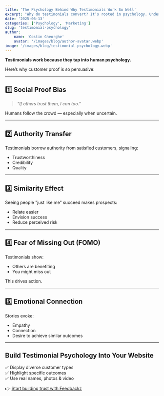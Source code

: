 ```yaml
---
title: 'The Psychology Behind Why Testimonials Work So Well'
excerpt: "Why do testimonials convert? It’s rooted in psychology. Understand the cognitive biases behind social proof to boost your sales and trust."
date: '2025-06-13'
categories: ['Psychology', 'Marketing']
slug: 'testimonial-psychology'
author:
    name: 'Costin Gheorghe'
    avatar: '/images/blog/author-avatar.webp'
image: '/images/blog/testimonial-psychology.webp'
---
```


**Testimonials work because they tap into human psychology.**

Here’s why customer proof is so persuasive:

---

## 1️⃣ Social Proof Bias

> *“If others trust them, I can too.”*

Humans follow the crowd — especially when uncertain.

---

## 2️⃣ Authority Transfer

Testimonials borrow authority from satisfied customers, signaling:

- Trustworthiness
- Credibility
- Quality

---

## 3️⃣ Similarity Effect

Seeing people "just like me" succeed makes prospects:

- Relate easier
- Envision success
- Reduce perceived risk

---

## 4️⃣ Fear of Missing Out (FOMO)

Testimonials show:

- Others are benefiting
- You might miss out

This drives action.

---

## 5️⃣ Emotional Connection

Stories evoke:

- Empathy
- Connection
- Desire to achieve similar outcomes

---

## Build Testimonial Psychology Into Your Website

✅ Display diverse customer types  
✅ Highlight specific outcomes  
✅ Use real names, photos & video

👉 [Start building trust with Feedbackz](https://feedbackz.co)
